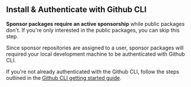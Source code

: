 ## Install & Authenticate with Github CLI
**Sponsor packages require an active sponsorship** while public packages don't. If you're only interested in the public packages, you can skip this step.

Since sponsor repositories are assigned to a user, sponsor packages will required your local development machine to be authenticated with Github CLI.

If you're not already authenticated with the Github CLI, follow the steps outlined in the [Github CLI getting started guide](https://docs.github.com/en/enterprise-cloud@latest/github-cli/github-cli/quickstart).
